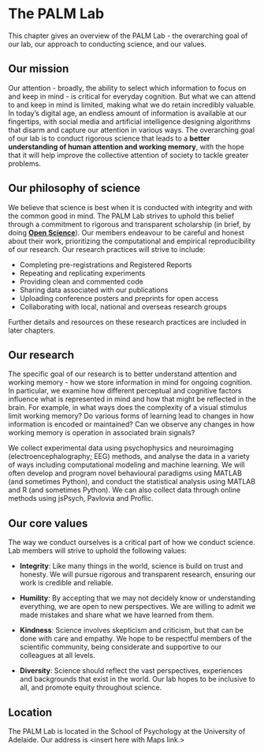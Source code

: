 # The PALM Lab {#the-lab}

This chapter gives an overview of the PALM Lab - the overarching goal of our lab, our approach to conducting science, and our values.

## Our mission {#lab-mission}

Our attention - broadly, the ability to select which information to focus on and keep in mind - is critical for everyday cognition. But what we can attend to and keep in mind is limited, making what we do retain incredibly valuable. In today's digital age, an endless amount of information is available at our fingertips, with social media and artificial intelligence designing algorithms that disarm and capture our attention in various ways. The overarching goal of our lab is to conduct rigorous science that leads to a **better understanding of human attention and working memory**, with the hope that it will help improve the collective attention of society to tackle greater problems.

## Our philosophy of science {#lab-philosophy}

We believe that science is best when it is conducted with integrity and with the common good in mind. The PALM Lab strives to uphold this belief through a commitment to rigorous and transparent scholarship (in brief, by doing [**Open Science**](#open-science)). Our members endeavour to be careful and honest about their work, prioritizing the computational and empirical reproducibility of our research. Our research practices will strive to include:

* Completing pre-registrations and Registered Reports
* Repeating and replicating experiments
* Providing clean and commented code
* Sharing data associated with our publications
* Uploading conference posters and preprints for open access
* Collaborating with local, national and overseas research groups

Further details and resources on these research practices are included in later chapters.

## Our research

The specific goal of our research is to better understand attention and working memory - how we store information in mind for ongoing cognition. In particular, we examine how different perceptual and cognitive factors influence what is represented in mind and how that might be reflected in the brain. For example, in what ways does the complexity of a visual stimulus limit working memory? Do various forms of learning lead to changes in how information is encoded or maintained? Can we observe any changes in how working memory is operation in associated brain signals?

We collect experimental data using psychophysics and neuroimaging (electroencephalography; EEG) methods, and analyse the data in a variety of ways including computational modeling and machine learning. We will often develop and program novel behavioural paradigms using MATLAB (and sometimes Python), and conduct the statistical analysis using MATLAB and R (and sometimes Python). We can also collect data through online methods using jsPsych, Pavlovia and Proflic.

## Our core values {#lab-values}

The way we conduct ourselves is a critical part of how we conduct science. Lab members will strive to uphold the following values:

* **Integrity**: Like many things in the world, science is build on trust and honesty. We will pursue rigorous and transparent research, ensuring our work is credible and reliable.

* **Humility**: By accepting that we may not decidely know or understanding everything, we are open to new perspectives. We are willing to admit we made mistakes and share what we have learned from them.

* **Kindness**: Science involves skepticism and criticism, but that can be done with care and empathy. We hope to be respectful members of the scientific community, being considerate and supportive to our colleagues at all levels. 

* **Diversity**: Science should reflect the vast perspectives, experiences and backgrounds that exist in the world. Our lab hopes to be inclusive to all, and promote equity throughout science.

## Location

The PALM Lab is located in the School of Psychology at the University of Adelaide. Our address is <insert here with Maps link.>




